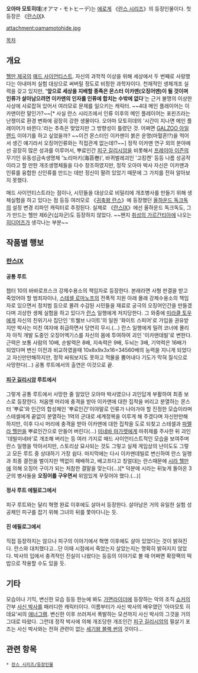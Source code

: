 '''오아마 모토히데'''(オアマ・モトヒーデ)는 [[에로게]] 《[[란스 시리즈]]》의 등장인물이다. 첫 등장은 《[[란스Ⅸ]]》.

attachment:oamamotohide.jpg

[[목차]]

== 개요 ==
[[헬만 제국]]의 [[매드 사이언티스트]]. 자신의 과학적 이상을 위해 세상에서 두 번째로 사랑했다는 아내마저 실험 대상으로 써버릴 정도로 비정한 과학자이다. 천재적인 생체개조 실력을 갖고 있지만, ''''앞으로 세상을 지배할 종족은 몬스터 이카맨(오징어맨)이 될 것이며 인류가 살아남으려면 이카맨의 인자를 인류에 합치는 수밖에 없다''''는 근거 불명의 이상한 사상에 사로잡혀 있어서 여러모로 문제를 일으키는 캐릭터. ~~4대 메인 플레이어는 이카맨이란 말인가?~~[* 사실 란스 시리즈에서 인류 이후의 메인 플레이어는 포핀즈라는 난쟁이로 환경 변화에 굉장히 강한 생물이다. 오아마 모토히데의 '시간이 지나면 메인 플레이어가 바뀐다.'라는 추측은 맞았지만 그 방향성이 틀렸던 것. 어쩌면 [[GALZOO 아일랜드]] 이야기를 하고 싶었을까? ~~이건 몬스터인 이카맨이 붉은 운명(마혈혼!?)을 먹어서 생긴 얘기라서 오징어인류와는 직접관계 없는데!?~~] 정작 이카맨 연구 외의 분야에선 굉장히 많은 성과를 이루어서, 뿌료인간 [[피구 길리시암]]을 비롯해서 [[프레이아 이즌]]의 무기인 유동성금속생명체 '노리마키(海苔巻)', 바퀴벌레괴인 '고킹켄' 등등 나름 성공작이라고 할 만한 개조생명체들을 다수 창조하였지만, 정작 오아마 박사 자신은 이카맨과 인류를 융합한 신인류를 만드는 데만 정신이 팔려 있었기 때문에 그 가치를 전혀 알아보지 못했다. 

매드 사이언티스트라는 점이나, 시민들을 대상으로 비밀리에 개조병사를 만들기 위해 생체실험을 하고 있다는 점 등등 여러모로 《[[귀축왕 란스]]》에 등장했던 [[올하운드 독크독]]의 설정 변경 리파인 캐릭터로 추정된다. 실제로 《[[란스Ⅸ]]》에선 올하운드 독크독도, 그가 만드는 헬만 제6군(십자군)도 등장하지 않았다. ~~왠지 [[취성의 가르간티아]]에 나오는 [[히디어즈]]가 생각나는 부분~~
 

== 작품별 행보 ==

=== [[란스Ⅸ]] ===
==== 공통 루트 ====
챕터 10의 바바로프스크 강제수용소의 책임자로 등장한다. 본래라면 사형 판결을 받고 죽었어야 할 범죄자이나, [[스테셀 로마노프]]의 전폭적 지원 아래 몰래 강제수용소의 책임자로 있으면서 정치범 등으로 몰려 수감된 시민들을 재료로 궁극의 오징어인간을 만들겠다며 괴상한 생체 실험을 하고 있다가 [[란스]] 일행에게 저지당한다. 그 와중에 [[미라클 토우]]에게 자신의 친위기사 집단인 '트웰브 나이트'의 일원 '화이트 스피어'로 가입을 권유받지만 박사는 미친 여자애 취급하면서 당연히 무시.(...) 란스 일행에게 밀려 코너에 몰리자 아직 개발 도중인 오징어엑기스를 자신의 몸에 투여하여 괴인 '이카맨데빌'로 변한다. 근력은 보통 사람의 10배, 순발력은 8배, 지속력은 9배, 두뇌는 3배, 기억력은 16배가 되었다며 변신 이전과 비교하였을때 10x8x9x3x16=34560배의 능력을 지니게 되었다고 자신만만해하지만, 정작 싸워보지도 못하고 먹물을 뿜어내다 기도가 막혀 질식으로 사망한다(...) 공통 루트에서의 출연은 이것으로 끝.
  

==== [[피구 길리시암]] 루트에서 ====
그렇게 공통 루트에서 사망한 줄 알았던 오아마 박사였으나 괴인답게 부활하여 최종 보스로 등장한다. 처음엔 머리에 충격을 받아 이카맨에 대한 집착을 버리고 분열하는 몬스터 '뿌료'와 인간의 합성체인 '뿌료인간'이야말로 인류가 나아가야 할 진정한 모습이라며 스테셀에게 끝없이 분열하는 1억의 군대로 세계정복을 이루게 해 주겠다며 자신만만해하지만, 이후 다시 머리에 충격을 받아 이카맨에 대한 집착을 도로 되찾고 스테셀과 [[파멜라 헬만]]을 뿌료인간으로 만들어 버린다(...) [[미네바 마가렛]]에게 마취제를 주사한 뒤 괴인 '데빌미네바'로 개조해 버리는 등 여러 가지로 매드 사이언티스트적인 모습을 보여주며 란스 일행을 막아서지만, 스토리상 묘사되는 것도 그렇고 실제 게임상의 난이도도 그렇고 모든 루트 중 상대하기 가장 쉽다. 마지막에는 다시 이카맨데빌로 변신하여 란스 일행과 최종 결전을 벌이지만 맥없이 패배하고, 배고프다고 칭얼대는 란스때문에 [[시라 헬만]]에 의해 오징어 구이가 되는 처참한 결말을 맞는다(...)[* 덕분에 시라는 뒤늦게 돌아온 3군의 병사들을 '''오징어를 구우면서''' 위엄있게 꾸짖어야 했다.(…)]

==== 정사 루트 에필로그에서 ====
피구 루트와는 달리 혁명 완료 이후에도 살아서 등장한다. 살아남은 거의 유일한 실험 성공체인 피구를 잡기 위해 그녀의 뒤를 쫓아다니는 듯.

==== 진 에필로그에서 ====
직접 등장하지는 않으나 피구의 이야기에서 혁명 이후에도 살아 있었다는 것이 밝혀진다. 란스와 대치했다고...단 이때 시점에서 죽었는지 살았는지는 명확히 밝혀지지 않았다. 박사의 입에서 충격적인 진실이 나왔다는 등등의 이야기로 볼 때 어쩌면 확장팩의 떡밥으로 작용할 수도 있을 듯.

== 기타 ==
모습이나 기믹, 변신한 모습 등등 한눈에 봐도 [[가면라이더]]에 등장하는 악의 조직 [[쇼커]]의 간부 [[사신 박사]]를 패러디한 캐릭터이다. 이름부터가 사신 박사의 배우였던 '아마모토 히데요'씨의 [[애너그램]]. 변신한 이후 쓰러져서 폭발하는 모션까지 사신 박사의 그것을 거의 그대로 따왔다. 그런데 정작 박사에 의해 개조당한 개조인간 [[피구 길리시암]]의 필살기 포즈는 사신 박사와는 전혀 관련이 없는 [[블랙(가면라이더 블랙)|세기왕 블랙 썬]]의 것이다... 
 
== 관련 항목 ==
 * [[란스 시리즈/등장인물]]
